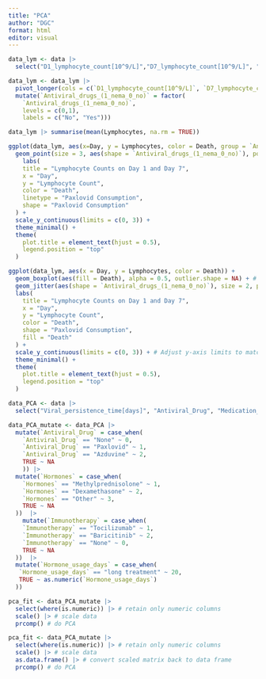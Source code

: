 ```yaml
---
title: "PCA"
author: "DGC"
format: html
editor: visual
---
```


```r
data_lym <- data |>
  select("D1_lymphocyte_count[10^9/L]","D7_lymphocyte_count[10^9/L]", "Antiviral_drugs_(1_nema_0_no)","Death")
```

```r
data_lym <- data_lym |>
  pivot_longer(cols = c(`D1_lymphocyte_count[10^9/L]`, `D7_lymphocyte_count[10^9/L]`), names_to = "Day", values_to = "Lymphocytes") |>
  mutate(`Antiviral_drugs_(1_nema_0_no)` = factor(
    `Antiviral_drugs_(1_nema_0_no)`, 
    levels = c(0,1),
    labels = c("No", "Yes")))
```

```r
data_lym |> summarise(mean(Lymphocytes, na.rm = TRUE))
```

```r
ggplot(data_lym, aes(x=Day, y = Lymphocytes, color = Death, group = `Antiviral_drugs_(1_nema_0_no)`)) +
  geom_point(size = 3, aes(shape = `Antiviral_drugs_(1_nema_0_no)`), position = position_jitter(width = 0.35)) +
    labs(
    title = "Lymphocyte Counts on Day 1 and Day 7",
    x = "Day",
    y = "Lymphocyte Count",
    color = "Death",
    linetype = "Paxlovid Consumption",
    shape = "Paxlovid Consumption"
  ) +
  scale_y_continuous(limits = c(0, 3)) +
  theme_minimal() +
  theme(
    plot.title = element_text(hjust = 0.5),
    legend.position = "top"
  )
```

```r
ggplot(data_lym, aes(x = Day, y = Lymphocytes, color = Death)) +
  geom_boxplot(aes(fill = Death), alpha = 0.5, outlier.shape = NA) + # Boxplot with transparency
  geom_jitter(aes(shape = `Antiviral_drugs_(1_nema_0_no)`), size = 2, position = position_jitter(width = 0.2)) + # Jittered points overlaid
  labs(
    title = "Lymphocyte Counts on Day 1 and Day 7",
    x = "Day",
    y = "Lymphocyte Count",
    color = "Death",
    shape = "Paxlovid Consumption",
    fill = "Death"
  ) +
  scale_y_continuous(limits = c(0, 3)) + # Adjust y-axis limits to match data
  theme_minimal() +
  theme(
    plot.title = element_text(hjust = 0.5),
    legend.position = "top"
  )
```

```r
data_PCA <- data |>
  select("Viral_persistence_time[days]", "Antiviral_Drug", "Medication_days", "Hormones", "Hormone_usage_days", "Immunotherapy", "Antibiotics", "Anticoagulation", "Anticoagulant_days", "Mechanical_ventilation_days", "Vasoactive_drugs", "Mask_Oxygen_therapy", "NonInvasive_Oxygen_therapy", "Invasive_Oxygen_therapy", "HighFlow_Oxygen_therapy", "ECMO", "Death") 

```

```r
data_PCA_mutate <- data_PCA |>
  mutate(`Antiviral_Drug` = case_when(
    `Antiviral_Drug` == "None" ~ 0,
    `Antiviral_Drug` == "Paxlovid" ~ 1,
    `Antiviral_Drug` == "Azduvine" ~ 2,
    TRUE ~ NA 
    )) |>
  mutate(`Hormones` = case_when(
    `Hormones` == "Methylprednisolone" ~ 1,
    `Hormones` == "Dexamethasone" ~ 2,
    `Hormones` == "Other" ~ 3,
    TRUE ~ NA
  ))  |>
    mutate(`Immunotherapy` = case_when(
    `Immunotherapy` == "Tocilizumab" ~ 1,
    `Immunotherapy` == "Baricitinib" ~ 2,
    `Immunotherapy` == "None" ~ 0,
    TRUE ~ NA
  ))  |>
  mutate(`Hormone_usage_days` = case_when(
   `Hormone_usage_days` == "long treatment" ~ 20,
   TRUE ~ as.numeric(`Hormone_usage_days`)
  ))
```

```r
pca_fit <- data_PCA_mutate |>
  select(where(is.numeric)) |> # retain only numeric columns
  scale() |> # scale data
  prcomp() # do PCA
```

```r
pca_fit <- data_PCA_mutate |>
  select(where(is.numeric)) |> # retain only numeric columns
  scale() |> # scale data
  as.data.frame() |> # convert scaled matrix back to data frame
  prcomp() # do PCA

```
